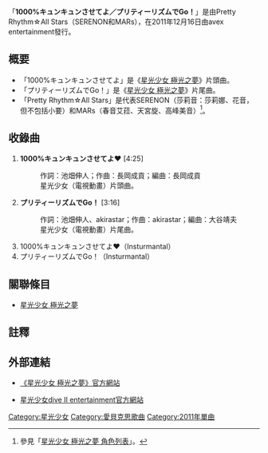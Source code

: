 {{noteTA
|G1=Pretty Rhythm
}}
{{Pathnav|星光少女|星光少女 極光之夢}}
{{Infobox Single
| Name           = 1000%キュンキュンさせてよ／プリティーリズムでGo！
| Artist         = Pretty Rhythm☆All Stars
| Cover          = 想用1000%的力量來戀愛.png
| Album          =
| Released       = 2011年12月16日
| Recorded       = 2011年
| Genre          = [[J-POP|J-POP]]（[[動畫歌曲|動畫歌曲]]）
| Length         = 15:32
| Label          = DIVE II entertainment（AVCA-49129）
| Writer         = [[池畑伸人|池畑伸人]]、akirastar
| Producer       = [[長岡成貢|長岡成貢]]、akirastar
| Chart position = *第70週（公信榜）
*第27日報（公信榜）
*兩次亮相（公信榜）
| Last single    = -
| This single    = 1000%キュンキュンさせてよ／プリティーリズムでGo！（2011年）
| Next single    = [[Hop！Step！！Jump！！！|Hop！Step！！Jump！！！]]<br/><ref>配信限定</ref>（2011年）
}}
「'''1000%キュンキュンさせてよ／プリティーリズムでGo！'''」是由Pretty Rhythm☆All Stars（SERENON和MARs），在2011年12月16日由avex entertainment發行。

==概要==
* 「1000%キュンキュンさせてよ」是《[[星光少女_極光之夢|星光少女 極光之夢]]》片頭曲。
* 「プリティーリズムでGo！」是《[[星光少女_極光之夢|星光少女 極光之夢]]》片尾曲。
* 「Pretty Rhythm☆All Stars」是代表SERENON（莎莉音：莎莉娜、花音，但不包括小要）和MARs（春音艾菈、天宮旋、高峰美音）<ref>參見「[[星光少女_極光之夢_角色列表|星光少女 極光之夢 角色列表]]」。</ref>。

==收錄曲==
# '''1000%キュンキュンさせてよ♥''' [4:25]
#:作詞：池畑伸人；作曲：長岡成貢；編曲：長岡成貢
#:星光少女（電視動畫）片頭曲。
# '''プリティーリズムでGo！''' [3:16]
#:作詞：池畑伸人、akirastar；作曲：akirastar；編曲：大谷靖夫
#:星光少女（電視動畫）片尾曲。
# 1000%キュンキュンさせてよ♥（Insturmantal）
# プリティーリズムでGo！（Insturmantal）

==關聯條目==
* [[星光少女_極光之夢|星光少女 極光之夢]]

==註釋==
{{reflist|2}}

==外部連結==
* {{ja}}[http://www.tv-tokyo.co.jp/anime/prettyrhythm2011/ 《星光少女 極光之夢》官方網站] {{Wayback|url=http://www.tv-tokyo.co.jp/anime/prettyrhythm2011/ |date=20130425165205 }}
* {{ja}}[https://web.archive.org/web/20160307205538/http://prettyrhythm.dive2ent.com/ 星光少女dive II entertainment官方網站]

{{星光少女}}

[[Category:星光少女|Category:星光少女]]
[[Category:愛貝克思歌曲|Category:愛貝克思歌曲]]
[[Category:2011年單曲|Category:2011年單曲]]